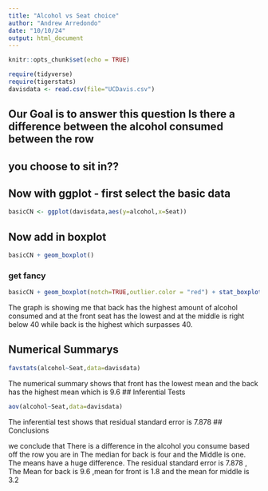 ```yaml
---
title: "Alcohol vs Seat choice"
author: "Andrew Arredondo"
date: "10/10/24"
output: html_document
---
```


```r
knitr::opts_chunk$set(echo = TRUE)
```

```r
require(tidyverse)
require(tigerstats)
davisdata <- read.csv(file="UCDavis.csv")
```
## Our Goal is to answer this question Is there a difference between the alcohol consumed between the row
## you choose to sit in??

## Now with ggplot - first select the basic data

```r
basicCN <- ggplot(davisdata,aes(y=alcohol,x=Seat))
```
## Now add in boxplot

```r
basicCN + geom_boxplot()
```
  
  
### get fancy  

```r
basicCN + geom_boxplot(notch=TRUE,outlier.color = "red") + stat_boxplot(geom ='errorbar') + labs(title="Fancy notch boxplot \n with 2 lines")
```

The graph is showing me that back has the highest amount of alcohol consumed and at the front seat has the lowest and at the middle is right below 40 while back is the highest which surpasses 40.

## Numerical Summarys 
```r
favstats(alcohol~Seat,data=davisdata)
```
The numerical summary shows that front has the lowest mean and the back has the highest mean which is 9.6
## Inferential Tests
```r
aov(alcohol~Seat,data=davisdata)
```


The inferential test shows that residual standard error is 7.878 
## Conclusions

we conclude that There is a difference in the alcohol you consume based off the row you are in The median for back is four and the Middle is one. The means have a huge difference. The residual standard error is 7.878 , The Mean for back is 9.6 ,mean for  front is 1.8
and the mean for middle is 3.2